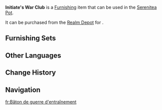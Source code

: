 {{Furnishing Infobox
|id             = 372354
|image          = Item Initiate's War Club.png
|category       = Landform
|subcategory    = Tree
|quality        = 3
|adeptal_energy = 20
|load           = 150
|reduced_load   = 150
|description    = In Natlan, trees tend not to be named for their appearance, but according to the ways in which their wood is normally used.<br>Wood from lush canopied low-growing trees is among the most versatile in Natlan, used for everything from small wooden components to frames for pieces of furniture. Many warriors, when first learning the art of combat, use branches from these trees as substitutes for training clubs.
|mention        = <!--Character 1;Character2 -->
|interaction    = 
|blueprint      = 
|source1        = [[Realm Depot]]
}}
'''Initiate's War Club''' is a [[Furnishing]] item that can be used in the [[Serenitea Pot]].

It can be purchased from the [[Realm Depot]] for {{Item|Realm Currency|30|x=80}}.

==Furnishing Sets==
{{Craft Usage}}

==Other Languages==
{{Other Languages
|en       = Initiate's War Club
|zhs      = 「教习的战棒」
|zhs_rm   = 
|zht      = 「教習的戰棒」
|zht_rm   = 
|zh_tl    = 
|ja       = 「訓練用の棍棒」
|ja_rm    = "Kunren-you no Konbou"
|ja_tl    = "Club Meant for Training"
|ko       = 「교습용 전투 몽둥이」
|ko_tl    = 
|es       = Macuahuitle de práctica
|es_tl    = Practice {{w|Macuahuitl}}
|fr       = Bâton de guerre d'entraînement
|fr_tl    = Training's War Stick
|ru       = Учебная палица
|ru_tl    = 
|th       = "กระบองรบแห่งการสอน"
|th_rm    = 
|th_tl    = 
|vi       = Gậy Của Học Viên
|vi_tl    = 
|de       = Kampfstab der Auszubildenden
|de_tl    = 
|id       = Pentung Perang Latihan
|id_tl    = 
|pt       = Bastão do Iniciante de Guerra
|pt_tl    = 
|tr       = Aceminin Savaş Sopası
|tr_tl    = 
|it       = Mazza da guerra del novizio
|it_tl    = 
}}

==Change History==
{{Change History|5.3}}

==Navigation==
{{Furnishing Navbox|exterior}}

[[fr:Bâton de guerre d'entraînement]]
